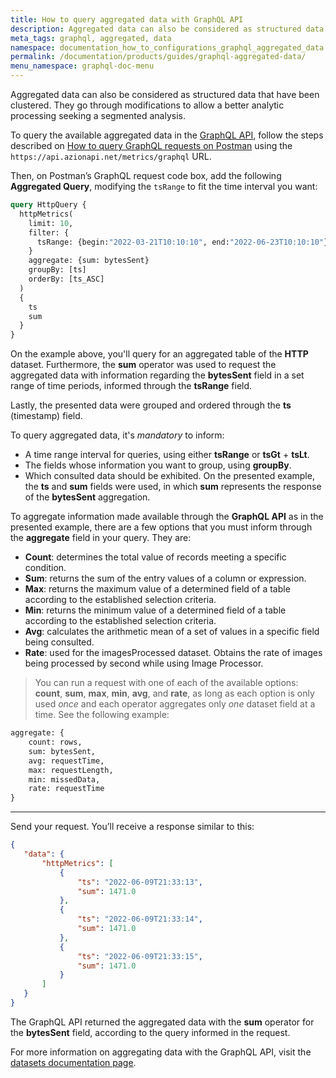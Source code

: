 ```yaml
---
title: How to query aggregated data with GraphQL API
description: Aggregated data can also be considered as structured data that have been clustered — they go through modifications to allow a better analytic processing seeking a segmented analysis.
meta_tags: graphql, aggregated, data
namespace: documentation_how_to_configurations_graphql_aggregated_data
permalink: /documentation/products/guides/graphql-aggregated-data/
menu_namespace: graphql-doc-menu
---
```


Aggregated data can also be considered as structured data that have been clustered. They go through modifications to allow a better analytic processing seeking a segmented analysis.

To query the available aggregated data in the [GraphQL API](/en/documentation/products/graphql-api-overview), follow the steps described on [How to query GraphQL requests on Postman](/en/documentation/products/guides/query-graphql-postman/) using the `https://api.azionapi.net/metrics/graphql` URL.

Then, on Postman’s GraphQL request code box, add the following **Aggregated Query**, modifying the `tsRange` to fit the time interval you want:

```graphql
query HttpQuery {
  httpMetrics(
    limit: 10,
    filter: {
      tsRange: {begin:"2022-03-21T10:10:10", end:"2022-06-23T10:10:10"}
    }
    aggregate: {sum: bytesSent}
    groupBy: [ts]
    orderBy: [ts_ASC]
  )
  {
    ts
    sum
  }
}
```

On the example above, you'll query for an aggregated table of the **HTTP** dataset. Furthermore, the **sum** operator was used to request the aggregated data with information regarding the **bytesSent** field in a set range of time periods, informed through the **tsRange** field.

Lastly, the presented data were grouped and ordered through the **ts** (timestamp) field.

To query aggregated data, it's *mandatory* to inform:

- A time range interval for queries, using either **tsRange** or **tsGt** + **tsLt**.
- The fields whose information you want to group, using **groupBy**.
- Which consulted data should be exhibited. On the presented example, the **ts** and **sum** fields were used, in which **sum** represents the response of the **bytesSent** aggregation.

To aggregate information made available through the **GraphQL API** as in the presented example, there are a few options that you must inform through the **aggregate** field in your query. They are:

- **Count**: determines the total value of records meeting a specific condition.
- **Sum**: returns the sum of the entry values of a column or expression.
- **Max**: returns the maximum value of a determined field of a table according to the established selection criteria.
- **Min**: returns the minimum value of a determined field of a table according to the established selection criteria.
- **Avg**: calculates the arithmetic mean of a set of values in a specific field being consulted.
- **Rate**: used for the imagesProcessed dataset. Obtains the rate of images being processed by second while using Image Processor.

> You can run a request with one of each of the available options: **count**, **sum**, **max**, **min**, **avg**, and **rate**, as long as each option is only used *once* and each operator aggregates only *one* dataset field at a time. See the following example:

```graphql
aggregate: {
    count: rows, 
    sum: bytesSent, 
    avg: requestTime, 
    max: requestLength,
    min: missedData,
    rate: requestTime
}
```

---

Send your request. You’ll receive a response similar to this:

```json
{
   "data": {
       "httpMetrics": [
           {
               "ts": "2022-06-09T21:33:13",
               "sum": 1471.0
           },
           {
               "ts": "2022-06-09T21:33:14",
               "sum": 1471.0
           },
           {
               "ts": "2022-06-09T21:33:15",
               "sum": 1471.0
           }
       ]
   }
}
```

The GraphQL API returned the aggregated data with the **sum** operator for the **bytesSent** field, according to the query informed in the request.

For more information on aggregating data with the GraphQL API, visit the [datasets documentation page](/en/documentation/products/graphql-api-features/#queries-datasets).
